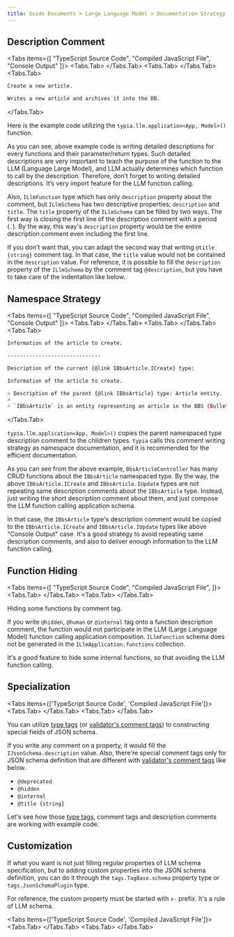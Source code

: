 ```yaml
---
title: Guide Documents > Large Language Model > Documentation Strategy
---
```



## Description Comment

<Tabs items={[
  "TypeScript Source Code", 
  "Compiled JavaScript File",
  "Console Output"
]}>
  <Tabs.Tab>
    <LocalSource 
      path="examples/src/llm/application-description.ts"
      filename="example/src/llm/application-description.ts"
      showLineNumbers
      highlight="11, 15-17" />
  </Tabs.Tab>
  <Tabs.Tab>
    <LocalSource 
      path="examples/bin/llm/application-description.js"
      filename="example/bin/llm/application-description.js"
      showLineNumbers />
  </Tabs.Tab>
  <Tabs.Tab>
```bash filename="Terminal"
Create a new article.

Writes a new article and archives it into the DB.
```
  </Tabs.Tab>
</Tabs>

Here is the example code utilizing the `typia.llm.application<App, Model>()` function.

As you can see, above example code is writing detailed descriptions for every functions and their parameter/return types. Such detailed descriptions are very important to teach the purpose of the function to the LLM (Language Large Model), and LLM actually determines which function to call by the description. Therefore, don’t forget to writing detailed descriptions. It’s very import feature for the LLM function calling.

Also, `ILlmFunction` type which has only `description` property about the comment, but `ILlmSchema` has two descriptive properties; `description` and `title`. The `title` property of the `ILlmSchema` can be filled by two ways. The first way is closing the first line of the description comment with a period (`.`). By the way, this way's `description` property would be the entire description comment even including the first line. 

If you don't want that, you can adapt the second way that writing `@title {string}` comment tag. In that case, the `title` value would not be contained in the `description` value. For reference, it is possible to fill the `description` property of the `ILlmSchema` by the comment tag `@description`, but you have to take care of the indentation like below.

<LocalSource 
  path="examples/src/llm/IMember.ts"
  filename="examples/src/llm/IMember.ts"
  showLineNumbers />

## Namespace Strategy

<Tabs items={[
  "TypeScript Source Code", 
  "Compiled JavaScript File",
  "Console Output"
]}>
  <Tabs.Tab>
    <LocalSource 
      path="examples/src/llm/application-namespace.ts"
      filename="example/src/llm/application-namespace.ts"
      showLineNumbers
      highlight="11, 13-18, 35-38, 65-70" />
  </Tabs.Tab>
  <Tabs.Tab>
    <LocalSource 
      path="examples/bin/llm/application-namespace.js"
      filename="example/bin/llm/application-namespace.js"
      showLineNumbers />
  </Tabs.Tab>
  <Tabs.Tab>
```bash filename="Terminal"
Information of the article to create.

------------------------------

Description of the current {@link IBbsArticle.ICreate} type:

Information of the article to create.

> Description of the parent {@link IBbsArticle} type: Article entity.
> 
> `IBbsArticle` is an entity representing an article in the BBS (Bulletin Board System).
```
  </Tabs.Tab>
</Tabs>

`typia.llm.application<App, Model>()` copies the parent namespaced type description comment to the children types. `typia` calls this comment writing strategy as namespace documentation, and it is recommended for the efficient documentation.

As you can see from the above example, `BbsArticleController` has many CRUD functions about the `IBbsArticle` namespaced type. By the way, the above `IBbsArticle.ICreate` and `IBbsArticle.IUpdate` types are not repeating same description comments about the `IBbsArticle` type. Instead, just writing the short description comment about them, and just compose the LLM function calling application schema.

In that case, the `IBbsArticle` type's description comment would be copied to the `IBbsArticle.ICreate` and `IBbsArticle.IUpdate` types like above "Console Output" case. It's a good strategy to avoid repeating same description comments, and also to deliver enough information to the LLM function calling.

## Function Hiding

<Tabs items={[
    "TypeScript Source Code",
    "Compiled JavaScript File",
  ]}>
  <Tabs.Tab>
    <LocalSource 
      path="examples/src/llm/application-hidden.ts"
      filename="example/src/llm/application-hidden.ts"
      showLineNumbers
      highlight="36, 52, 72" />
  </Tabs.Tab>
  <Tabs.Tab>
    <LocalSource 
      path="examples/bin/llm/application-hidden.js"
      filename="example/bin/llm/application-hidden.js"
      showLineNumbers />
  </Tabs.Tab>
</Tabs>

Hiding some functions by comment tag.

If you write `@hidden`, `@human` or `@internal` tag onto a function description comment, the function would not participate in the LLM (Large Language Model) function calling application composition. `ILlmFunction` schema does not be generated in the `ILlmApplication.functions` collection.

It's a good feature to hide some internal functions, so that avoiding the LLM function calling.

## Specialization

<Tabs items={['TypeScript Source Code', 'Compiled JavaScript File']}>
  <Tabs.Tab>
    <LocalSource
      path="examples/src/llm/schema-special.ts"
      filename="example/src/llm/schema-special.ts"
      showLineNumbers />
  </Tabs.Tab>
  <Tabs.Tab>
    <LocalSource
      path="examples/bin/llm/schema-special.js"
      filename="example/bin/llm/schema-special.js"
      showLineNumbers />
  </Tabs.Tab>
</Tabs>

You can utilize [type tags](../validators/tags/#type-tags) (or [validator's comment tags](../validators/tags/#comment-tags)) to constructing special fields of JSON schema. 

If you write any comment on a property, it would fill the `IJsonSchema.description` value. Also, there're special comment tags only for JSON schema definition that are different with [validator's comment tags](../validators/tags/#comment-tags) like below.

  - `@deprecated`
  - `@hidden`
  - `@internal`
  - `@title {string}`

Let's see how those [type tags](../validators/tags/#type-tags), comment tags and description comments are working with example code.

## Customization

If what you want is not just filling regular properties of LLM schema specification, but to adding custom properties into the JSON schema definition, you can do it through the `tags.TagBase.schema` property type or `tags.JsonSchemaPlugin` type. 

For reference, the custom property must be started with `x-` prefix. It's a rule of LLM schema.

<Tabs items={['TypeScript Source Code', 'Compiled JavaScript File']}>
  <Tabs.Tab>
    <LocalSource 
      path="examples/src/llm/schema-custom.ts"
      filename="example/src/llm/schema-custom.ts"
      showLineNumbers
      highlight="12-14, 18, 22-23" />
  </Tabs.Tab>
  <Tabs.Tab>
    <LocalSource 
      path="examples/bin/llm/schema-custom.js"
      filename="example/bin/llm/schema-custom.js"
      showLineNumbers
      highlight="7, 11" />
  </Tabs.Tab>
</Tabs>
